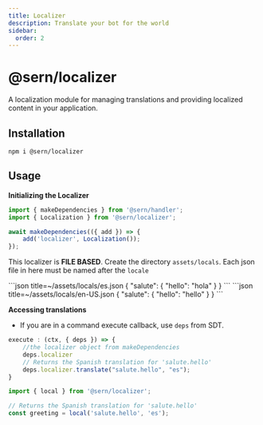```yaml
---
title: Localizer 
description: Translate your bot for the world 
sidebar:
  order: 2
---
```



# @sern/localizer

A localization module for managing translations and providing localized content in your application.

## Installation

```
npm i @sern/localizer
```

## Usage

**Initializing the Localizer**
```ts 
import { makeDependencies } from '@sern/handler';
import { Localization } from '@sern/localizer';

await makeDependencies(({ add }) => {
    add('localizer', Localization());
});
```
This localizer is **FILE BASED**.
Create the directory `assets/locals`. Each json file in here must be named after the `locale`


<Tabs>
  <TabItem label="Spanish">
    ```json title=~/assets/locals/es.json
        {
            "salute": {
                "hello": "hola"
            }
        }
    ``` 
  </TabItem>
  <TabItem label="English">
    ```json title=~/assets/locals/en-US.json
        {
            "salute": {
                "hello": "hello"
            }
        }
    ``` 
  </TabItem>
</Tabs>



**Accessing translations**
- If you are in a command execute callback, use `deps` from SDT.
```ts 
execute : (ctx, { deps }) => {
    //the localizer object from makeDependencies
    deps.localizer
    // Returns the Spanish translation for 'salute.hello'
    deps.localizer.translate("salute.hello", "es"); 
}
```


```ts
import { local } from '@sern/localizer';

// Returns the Spanish translation for 'salute.hello'
const greeting = local('salute.hello', 'es'); 
```
